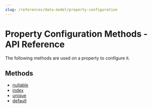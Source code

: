 ```yaml
---
slug: /references/data-model/property-configuration
---
```



# Property Configuration Methods - API Reference

The following methods are used on a property to configure it.

## Methods

- [nullable](../Property_Configuration_Methods/methods/dml.Property_Configuration_Methods.nullable/page.mdx)
- [index](../Property_Configuration_Methods/methods/dml.Property_Configuration_Methods.index/page.mdx)
- [unique](../Property_Configuration_Methods/methods/dml.Property_Configuration_Methods.unique/page.mdx)
- [default](../Property_Configuration_Methods/methods/dml.Property_Configuration_Methods.default/page.mdx)

